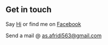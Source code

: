 ## Get in touch

Say [Hi](#) or find me on [Facebook](https://facebook.com/sayeed.afridi10)

Send a mail @ as.afridi563@gmail.com 